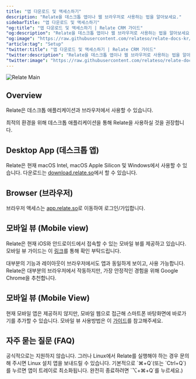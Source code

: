 ```yaml
---
title: "앱 다운로드 및 액세스하기"
description: "Relate을 데스크톱 앱이나 웹 브라우저로 사용하는 법을 알아보세요."
sidebarTitle: "앱 다운로드 및 액세스하기"
"og:title": "앱 다운로드 및 액세스하기 | Relate CRM 가이드"
"og:description": "Relate을 데스크톱 앱이나 웹 브라우저로 사용하는 법을 알아보세요."
"og:image": "https://raw.githubusercontent.com/relateso/relate-docs-kr/main/docs/images/relate-app.png"
"article:tag": "Setup"
"twitter:title": "앱 다운로드 및 액세스하기 | Relate CRM 가이드"
"twitter:description": "Relate을 데스크톱 앱이나 웹 브라우저로 사용하는 법을 알아보세요."
"twitter:image": "https://raw.githubusercontent.com/relateso/relate-docs-kr/main/docs/images/relate-app.png"
---
```

![Relate Main](/images/relate-app.png)

## Overview
Relate은 데스크톱 애플리케이션과 브라우저에서 사용할 수 있습니다.

최적의 환경을 위해 데스크톱 애플리케이션을 통해 Relate을 사용하실 것을 권장합니다.

## Desktop App (데스크톱 앱)
Relate은 현재 macOS Intel, macOS Apple Silicon 및 Windows에서 사용할 수 있습니다. 다운로드는 [download.relate.so](https://download.relate.so)에서 할 수 있습니다.

## Browser (브라우저)
브라우저 액세스는 [app.relate.so](https://app.relate.so)로 이동하여 로그인/가입합니다.

## 모바일 뷰 (Mobile view)
Relate은 현재 iOS와 안드로이드에서 접속할 수 있는 모바일 뷰를 제공하고 있습니다. 모바일 뷰 가이드는 이 [링크](https://www.relate.kr/docs/setup/mobile-view)를 통해 확인 부탁드립니다.


대부분의 기능과 레이아웃이 브라우저에서도 앱과 동일하게 보이고, 사용 가능합니다. Relate은 대부분의 브라우저에서 작동하지만, 가장 안정적인 경험을 위해 Google Chrome을 추천합니다.

## 모바일 뷰 (Mobile View)
현재 모바일 앱은 제공하지 않지만, 모바일 웹으로 접근해 스마트폰 바탕화면에 바로가기를 추가할 수 있습니다. 모바일 뷰 사용방법은 이 [가이드](/setup/mobile-view)를 참고해주세요.



## 자주 묻는 질문 (FAQ)

<AccordionGroup>
  <Accordion title="Linux를 지원하나요?">
    공식적으로는 지원하지 않습니다. 그러나 Linux에서 Relate를 실행해야 하는 경우 문의해 주시면 Linux 설치 앱을 보내드릴 수 있습니다.
  </Accordion>
  <Accordion title="Relate를 종료하려면 어떻게 하나요?">
    기본적으로 `⌘+Q`(또는 `Ctrl+Q`)를 누르면 앱이 트레이로 최소화됩니다. 완전히 종료하려면 `⌥+⌘+Q`를 누르세요.)
  </Accordion>
</AccordionGroup>
